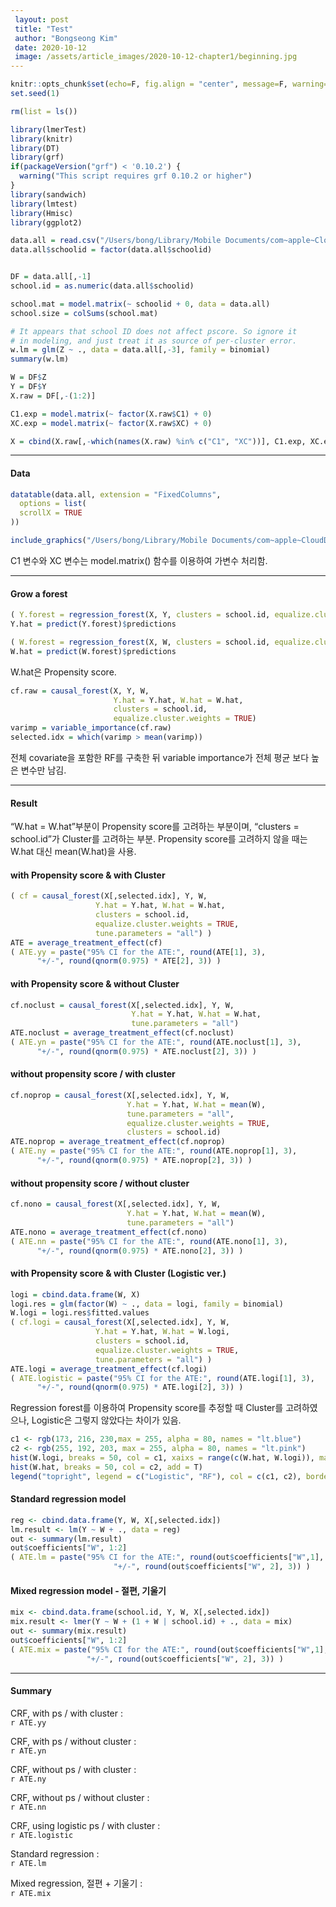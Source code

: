 ```yaml
---
 layout: post
 title: "Test"
 author: "Bongseong Kim"
 date: 2020-10-12
 image: /assets/article_images/2020-10-12-chapter1/beginning.jpg
---
```


```r
knitr::opts_chunk$set(echo=F, fig.align = "center", message=F, warning=F, fig.height = 8, cache=T, dpi = 300)
set.seed(1)

rm(list = ls())

library(lmerTest)
library(knitr)
library(DT)
library(grf)
if(packageVersion("grf") < '0.10.2') {
  warning("This script requires grf 0.10.2 or higher")
}
library(sandwich)
library(lmtest)
library(Hmisc)
library(ggplot2)

data.all = read.csv("/Users/bong/Library/Mobile Documents/com~apple~CloudDocs/Thesis/Doctor/문헌 고찰/RMD/causal_data.csv")
data.all$schoolid = factor(data.all$schoolid)


DF = data.all[,-1]
school.id = as.numeric(data.all$schoolid)

school.mat = model.matrix(~ schoolid + 0, data = data.all)
school.size = colSums(school.mat)

# It appears that school ID does not affect pscore. So ignore it
# in modeling, and just treat it as source of per-cluster error.
w.lm = glm(Z ~ ., data = data.all[,-3], family = binomial)
summary(w.lm)

W = DF$Z
Y = DF$Y
X.raw = DF[,-(1:2)]

C1.exp = model.matrix(~ factor(X.raw$C1) + 0)
XC.exp = model.matrix(~ factor(X.raw$XC) + 0)

X = cbind(X.raw[,-which(names(X.raw) %in% c("C1", "XC"))], C1.exp, XC.exp)
```
---

#### Data
```r
datatable(data.all, extension = "FixedColumns", 
  options = list(
  scrollX = TRUE
))
```
```r
include_graphics("/Users/bong/Library/Mobile Documents/com~apple~CloudDocs/Thesis/Doctor/문헌 고찰/RMD/Covariate.png")
```
C1 변수와 XC 변수는 model.matrix() 함수를 이용하여 가변수 처리함.

---

#### Grow a forest
```r
( Y.forest = regression_forest(X, Y, clusters = school.id, equalize.cluster.weights = TRUE) )
Y.hat = predict(Y.forest)$predictions
```
```r
( W.forest = regression_forest(X, W, clusters = school.id, equalize.cluster.weights = TRUE) )
W.hat = predict(W.forest)$predictions
```
W.hat은 Propensity score.
```r
cf.raw = causal_forest(X, Y, W,
                       Y.hat = Y.hat, W.hat = W.hat,
                       clusters = school.id,
                       equalize.cluster.weights = TRUE)
varimp = variable_importance(cf.raw)
selected.idx = which(varimp > mean(varimp))
```
전체 covariate을 포함한 RF를 구축한 뒤 variable importance가 전체 평균 보다 높은 변수만 남김.

---

#### Result
"W.hat = W.hat"부분이 Propensity score를 고려하는 부분이며, "clusters = school.id"가 Cluster를 고려하는 부분.
Propensity score를 고려하지 않을 때는 W.hat 대신 mean(W.hat)을 사용.

#### with Propensity score & with Cluster
```r
( cf = causal_forest(X[,selected.idx], Y, W,
                   Y.hat = Y.hat, W.hat = W.hat,
                   clusters = school.id,
                   equalize.cluster.weights = TRUE,
                   tune.parameters = "all") )
ATE = average_treatment_effect(cf) 
( ATE.yy = paste("95% CI for the ATE:", round(ATE[1], 3),
      "+/-", round(qnorm(0.975) * ATE[2], 3)) )
```

#### with Propensity score & without Cluster
```r
cf.noclust = causal_forest(X[,selected.idx], Y, W,
                           Y.hat = Y.hat, W.hat = W.hat,
                           tune.parameters = "all")
ATE.noclust = average_treatment_effect(cf.noclust)
( ATE.yn = paste("95% CI for the ATE:", round(ATE.noclust[1], 3),
      "+/-", round(qnorm(0.975) * ATE.noclust[2], 3)) )
```

#### without propensity score / with cluster
```r
cf.noprop = causal_forest(X[,selected.idx], Y, W,
                          Y.hat = Y.hat, W.hat = mean(W),
                          tune.parameters = "all",
                          equalize.cluster.weights = TRUE,
                          clusters = school.id)
ATE.noprop = average_treatment_effect(cf.noprop)
( ATE.ny = paste("95% CI for the ATE:", round(ATE.noprop[1], 3),
      "+/-", round(qnorm(0.975) * ATE.noprop[2], 3)) )
```

#### without propensity score / without cluster
```r
cf.nono = causal_forest(X[,selected.idx], Y, W,
                          Y.hat = Y.hat, W.hat = mean(W),
                          tune.parameters = "all")
ATE.nono = average_treatment_effect(cf.nono)
( ATE.nn = paste("95% CI for the ATE:", round(ATE.nono[1], 3),
      "+/-", round(qnorm(0.975) * ATE.nono[2], 3)) )
```

#### with Propensity score & with Cluster (Logistic ver.)
```r
logi = cbind.data.frame(W, X)
logi.res = glm(factor(W) ~ ., data = logi, family = binomial)
W.logi = logi.res$fitted.values
( cf.logi = causal_forest(X[,selected.idx], Y, W,
                   Y.hat = Y.hat, W.hat = W.logi,
                   clusters = school.id,
                   equalize.cluster.weights = TRUE,
                   tune.parameters = "all") )
ATE.logi = average_treatment_effect(cf.logi) 
( ATE.logistic = paste("95% CI for the ATE:", round(ATE.logi[1], 3),
      "+/-", round(qnorm(0.975) * ATE.logi[2], 3)) )
```
Regression forest를 이용하여 Propensity score를 추정할 때 Cluster를 고려하였으나, Logistic은 그렇지 않았다는 차이가 있음.

```r
c1 <- rgb(173, 216, 230,max = 255, alpha = 80, names = "lt.blue")
c2 <- rgb(255, 192, 203, max = 255, alpha = 80, names = "lt.pink")
hist(W.logi, breaks = 50, col = c1, xaixs = range(c(W.hat, W.logi)), main = "", xlab = "Propensity score")
hist(W.hat, breaks = 50, col = c2, add = T)
legend("topright", legend = c("Logistic", "RF"), col = c(c1, c2), border = NULL, pch = 15)
```

#### Standard regression model
```r
reg <- cbind.data.frame(Y, W, X[,selected.idx])
lm.result <- lm(Y ~ W + ., data = reg)
out <- summary(lm.result)
out$coefficients["W", 1:2]
( ATE.lm = paste("95% CI for the ATE:", round(out$coefficients["W",1], 3),
                       "+/-", round(out$coefficients["W", 2], 3)) )
```

#### Mixed regression model - 절편, 기울기
```r
mix <- cbind.data.frame(school.id, Y, W, X[,selected.idx])
mix.result <- lmer(Y ~ W + (1 + W | school.id) + ., data = mix)
out <- summary(mix.result)
out$coefficients["W", 1:2]
( ATE.mix = paste("95% CI for the ATE:", round(out$coefficients["W",1], 3),
                 "+/-", round(out$coefficients["W", 2], 3)) )
```

---

#### Summary
CRF, with ps / with cluster :  
`r ATE.yy`  

CRF, with ps / without cluster :  
`r ATE.yn`  

CRF, without ps / with cluster :  
`r ATE.ny`  

CRF, without ps / without cluster :  
`r ATE.nn`  

CRF, using logistic ps / with cluster :  
`r ATE.logistic`  

Standard regression :  
`r ATE.lm`  

Mixed regression, 절편 + 기울기 :  
`r ATE.mix`  
